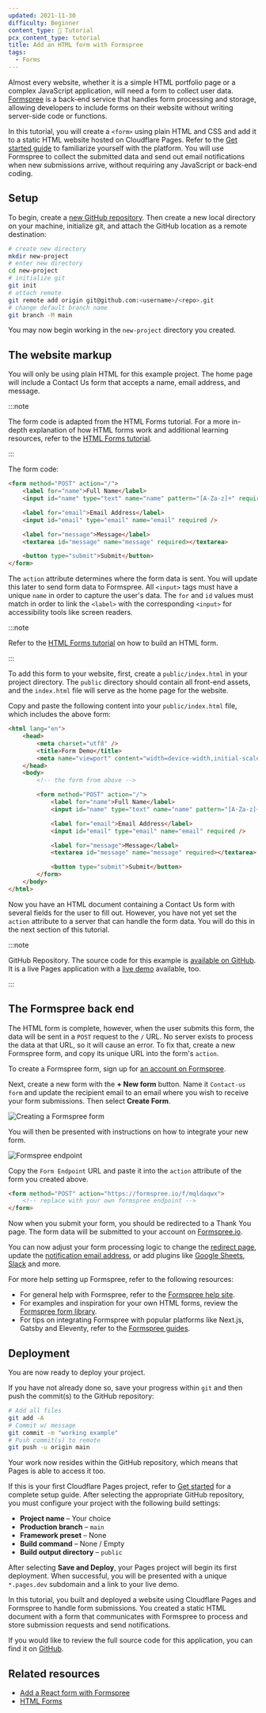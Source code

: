 ```yaml
---
updated: 2021-11-30
difficulty: Beginner
content_type: 📝 Tutorial
pcx_content_type: tutorial
title: Add an HTML form with Formspree
tags:
  - Forms
---
```


Almost every website, whether it is a simple HTML portfolio page or a complex JavaScript application, will need a form to collect user data. [Formspree](https://formspree.io) is a back-end service that handles form processing and storage, allowing developers to include forms on their website without writing server-side code or functions.

In this tutorial, you will create a `<form>` using plain HTML and CSS and add it to a static HTML website hosted on Cloudflare Pages. Refer to the [Get started guide](/pages/get-started/) to familiarize yourself with the platform. You will use Formspree to collect the submitted data and send out email notifications when new submissions arrive, without requiring any JavaScript or back-end coding.

## Setup

To begin, create a [new GitHub repository](https://repo.new/). Then create a new local directory on your machine, initialize git, and attach the GitHub location as a remote destination:

```sh
# create new directory
mkdir new-project
# enter new directory
cd new-project
# initialize git
git init
# attach remote
git remote add origin git@github.com:<username>/<repo>.git
# change default branch name
git branch -M main
```

You may now begin working in the `new-project` directory you created.

## The website markup

You will only be using plain HTML for this example project. The home page will include a Contact Us form that accepts a name, email address, and message.

:::note

The form code is adapted from the HTML Forms tutorial. For a more in-depth explanation of how HTML forms work and additional learning resources, refer to the [HTML Forms tutorial](/pages/tutorials/forms/).

:::

The form code:

```html
<form method="POST" action="/">
	<label for="name">Full Name</label>
	<input id="name" type="text" name="name" pattern="[A-Za-z]+" required />

	<label for="email">Email Address</label>
	<input id="email" type="email" name="email" required />

	<label for="message">Message</label>
	<textarea id="message" name="message" required></textarea>

	<button type="submit">Submit</button>
</form>
```

The `action` attribute determines where the form data is sent. You will update this later to send form data to Formspree. All `<input>` tags must have a unique `name` in order to capture the user's data. The `for` and `id` values must match in order to link the `<label>` with the corresponding `<input>` for accessibility tools like screen readers.

:::note

Refer to the [HTML Forms tutorial](/pages/tutorials/forms/) on how to build an HTML form.

:::

To add this form to your website, first, create a `public/index.html` in your project directory. The `public` directory should contain all front-end assets, and the `index.html` file will serve as the home page for the website.

Copy and paste the following content into your `public/index.html` file, which includes the above form:

```html
<html lang="en">
	<head>
		<meta charset="utf8" />
		<title>Form Demo</title>
		<meta name="viewport" content="width=device-width,initial-scale=1" />
	</head>
	<body>
		<!-- the form from above -->

		<form method="POST" action="/">
			<label for="name">Full Name</label>
			<input id="name" type="text" name="name" pattern="[A-Za-z]+" required />

			<label for="email">Email Address</label>
			<input id="email" type="email" name="email" required />

			<label for="message">Message</label>
			<textarea id="message" name="message" required></textarea>

			<button type="submit">Submit</button>
		</form>
	</body>
</html>
```

Now you have an HTML document containing a Contact Us form with several fields for the user to fill out. However, you have not yet set the `action` attribute to a server that can handle the form data. You will do this in the next section of this tutorial.

:::note

GitHub Repository. The source code for this example is [available on GitHub](https://github.com/formspree/formspree-example-cloudflare-html). It is a live Pages application with a [live demo](https://formspree-example-cloudflare-html.pages.dev/) available, too.

:::

## The Formspree back end

The HTML form is complete, however, when the user submits this form, the data will be sent in a `POST` request to the `/` URL. No server exists to process the data at that URL, so it will cause an error. To fix that, create a new Formspree form, and copy its unique URL into the form's `action`.

To create a Formspree form, sign up for [an account on Formspree](https://formspree.io/register).

Next, create a new form with the **+ New form** button. Name it `Contact-us form` and update the recipient email to an email where you wish to receive your form submissions. Then select **Create Form**.

![Creating a Formspree form](~/assets/images/pages/tutorials/new-form-dialog.png)

You will then be presented with instructions on how to integrate your new form.

![Formspree endpoint](~/assets/images/pages/tutorials/form-endpoint.png)

Copy the `Form Endpoint` URL and paste it into the `action` attribute of the form you created above.

```html
<form method="POST" action="https://formspree.io/f/mqldaqwx">
	<!-- replace with your own formspree endpoint -->
</form>
```

Now when you submit your form, you should be redirected to a Thank You page. The form data will be submitted to your account on [Formspree.io](https://formspree.io/).

You can now adjust your form processing logic to change the [redirect page](https://help.formspree.io/hc/en-us/articles/360012378333--Thank-You-redirect), update the [notification email address](https://help.formspree.io/hc/en-us/articles/115008379348-Changing-a-form-email-address), or add plugins like [Google Sheets](https://help.formspree.io/hc/en-us/articles/360036563573-Use-Google-Sheets-to-send-your-submissions-to-a-spreadsheet), [Slack](https://help.formspree.io/hc/en-us/articles/360045648933-Send-Slack-notifications) and more.

For more help setting up Formspree, refer to the following resources:

- For general help with Formspree, refer to the [Formspree help site](https://help.formspree.io/hc/en-us).
- For examples and inspiration for your own HTML forms, review the [Formspree form library](https://formspree.io/library).
- For tips on integrating Formspree with popular platforms like Next.js, Gatsby and Eleventy, refer to the [Formspree guides](https://formspree.io/guides).

## Deployment

You are now ready to deploy your project.

If you have not already done so, save your progress within `git` and then push the commit(s) to the GitHub repository:

```sh
# Add all files
git add -A
# Commit w/ message
git commit -m "working example"
# Push commit(s) to remote
git push -u origin main
```

Your work now resides within the GitHub repository, which means that Pages is able to access it too.

If this is your first Cloudflare Pages project, refer to [Get started](/pages/get-started/) for a complete setup guide. After selecting the appropriate GitHub repository, you must configure your project with the following build settings:

- **Project name** – Your choice
- **Production branch** – `main`
- **Framework preset** – None
- **Build command** – None / Empty
- **Build output directory** – `public`

After selecting **Save and Deploy**, your Pages project will begin its first deployment. When successful, you will be presented with a unique `*.pages.dev` subdomain and a link to your live demo.

In this tutorial, you built and deployed a website using Cloudflare Pages and Formspree to handle form submissions. You created a static HTML document with a form that communicates with Formspree to process and store submission requests and send notifications.

If you would like to review the full source code for this application, you can find it on [GitHub](https://github.com/formspree/formspree-example-cloudflare-html).

## Related resources

- [Add a React form with Formspree](/pages/tutorials/add-a-react-form-with-formspree/)
- [HTML Forms](/pages/tutorials/forms/)
